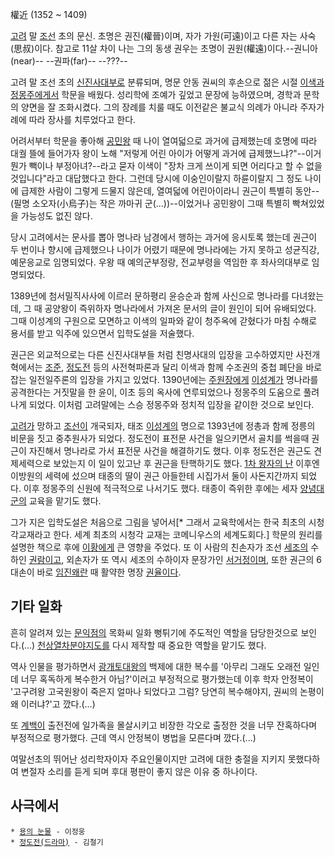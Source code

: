 權近
(1352 ~ 1409)

[[고려]] 말 [[조선]] 초의 문신. 초명은 권진(權晉)이며, 자가 가원(可遠)이고 다른 자는 사숙(思叔)이다.
참고로 11살 차이 나는 그의 동생 권우는 초명이 권원(權遠)이다.--권니아(near)-- --권파(far)-- --???--

고려 말 조선 초의 [[신진사대부]]로 분류되며, 명문 안동 권씨의 후손으로 젊은 시절 [[이색]]과 [[정몽주]]에게서 학문을 배웠다. 성리학에 조예가 깊었고 문장에 능하였으며, 경학과 문학의 양면을 잘 조화시켰다. 그의 장례를 치룰 때도 이전같은 불교식 의례가 아니라 주자가례에 따라 장사를 치루었다고 한다.

어려서부터 학문을 좋아해 [[공민왕]] 때 나이 열여덟으로 과거에 급제했는데 호명에 따라 대궐 뜰에 들어가자 왕이 노해 "저렇게 어린 아이가 어떻게 과거에 급제했느냐?"--이거 뭔가 빽이나 부정아녀?--라고 묻자 이색이 "장차 크게 쓰이게 되면 어리다고 할 수 없을 것입니다"라고 대답했다고 한다.
그런데 당시에 이숭인이랄지 하륜이랄지 그 정도 나이에 급제한 사람이 그렇게 드물지 않은데, 열여덟에 어린아이라니 권근이 특별히 동안--(필명 소오자(小烏子)는 작은 까마귀 군(...))--이었거나 공민왕이 그때 특별히 빡쳐있었을 가능성도 없진 않다.

당시 고려에서는 문사를 뽑아 명나라 남경에서 행하는 과거에 응시토록 했는데 권근이 두 번이나 향시에 급제했으나 나이가 어렸기 때문에 명나라에는 가지 못하고 성균직강, 예문응교로 임명되었다. 우왕 때 예의군부정랑, 전교부령을 역임한 후 좌사의대부로 임명되었다.

1389년에 첨서밀직사사에 이르러 문하평리 윤승순과 함께 사신으로 명나라를 다녀왔는데, 그 때 공양왕이 즉위하자 명나라에서 가져온 문서의 글이 원인이 되어 유배되었다. 그때 이성계의 구원으로 모면하고 이색의 일파와 같이 청주옥에 갇혔다가 마침 수해로 용서를 받고 익주에 있으면서 입학도설을 저술했다. 

권근은 외교적으로는 다른 신진사대부들 처럼 친명사대의 입장을 고수하였지만 사전개혁에서는 [[조준]], [[정도전]] 등의 사전혁파론과 달리 이색과 함께 수조권의 중첩 폐단을 바로잡는 일전일주론의 입장을 가지고 있었다. 1390년에는 [[주원장]]에게 [[이성계]]가 명나라를 공격한다는 거짓말을 한 윤이, 이초 등의 옥사에 연루되었으나 정몽주의 도움으로 풀려나게 되었다. 이처럼 고려말에는 스승 정몽주와 정치적 입장을 같이한 것으로 보인다.

[[고려]]가 망하고 [[조선]]이 개국되자, 태조 [[이성계]]의 명으로 1393년에 정총과 함께 정릉의 비문을 짓고 중추원사가 되었다. 정도전이 표전문 사건을 일으키면서 골치를 썩을때 권근이 자진해서 명나라로 가서 표전문 사건을 해결하기도 했다. 이후 정도전은 권근도 견제세력으로 보았는지 이 일이 있고난 후 권근을 탄핵하기도 했다. [[1차 왕자의 난]] 이후엔 이방원의 세력에 섰으며 태종의 딸이 권근 아들한테 시집가서 둘이 사돈지간까지 되었다. 이후 정몽주의 신원에 적극적으로 나서기도 했다. 태종이 즉위한 후에는 세자 [[양녕대군]]의 교육을 맡기도 했다.

그가 지은 입학도설은 처음으로 그림을 넣어서[* 그래서 교육학에서는 한국 최초의 시청각교재라고 한다. 세계 최초의 시청각 교재는 코메니우스의 세계도회다.] 학문의 원리를 설명한 책으로 후에 [[이황]]에게 큰 영향을 주었다. 또 이 사람의 친손자가 조선 [[세조]]의 수하인 [[권람]]이고, 외손자가 또 역시 세조의 수하이자 문장가인 [[서거정]]이며, 또한 권근의 6대손이 바로 [[임진왜란]] 때 활약한 명장 [[권율]]이다.

== 기타 일화 ==
흔히 알려져 있는 [[문익점]]의 목화씨 일화 뻥튀기에 주도적인 역할을 담당한것으로 보인다.(...) [[천상열차분야지도]]를 다시 제작할 때 중요한 역할을 맡기도 했다.

역사 인물을 평가하면서 [[광개토대왕]]의 백제에 대한 복수를 '아무리 그래도 오래전 일인데 너무 혹독하게 복수한거 아님?'이러고 부정적으로 평가했는데 이후 학자 안정복이 '고구려왕 고국원왕이 죽은지 얼마나 되었다고 그럼? 당연히 복수해야지, 권씨의 논평이 왜 이러냐?'고 깠다.(...)

또 [[계백]]이 출전전에 일가족을 몰살시키고 비장한 각오로 출정한 것을 너무 잔혹하다며 부정적으로 평가했다. 근데 역시 안정복이 병법을 모른다며 깠다.(...)

여말선초의 뛰어난 성리학자이자 주요인물이지만 고려에 대한 충절을 지키지 못했다하여 변절자 소리를 듣게 되며 후대 평판이 좋지 않은 이유 중 하나이다.

== 사극에서 ==
 * [[용의 눈물]] - 이정웅
 * [[정도전(드라마)]] - 김철기
